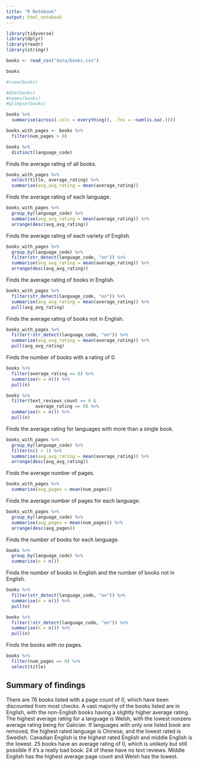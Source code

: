 ```yaml
---
title: "R Notebook"
output: html_notebook
---
```


```r
library(tidyverse)
library(dplyr)
library(readr)
library(stringr)
```

```r
books <- read_csv("data/books.csv")

books
```

```r
#view(books)
```

```r
#dim(books)
#names(books)
#glimpse(books)
```

```r
books %>% 
  summarise(across(.cols = everything(), .fns = ~sum(is.na(.))))
```

```r
books_with_pages <- books %>% 
  filter(num_pages > 0)
```



```r
books %>% 
  distinct(language_code)
```

Finds the average rating of all books.
```r
books_with_pages %>% 
  select(title, average_rating) %>% 
  summarise(avg_avg_rating = mean(average_rating))
```

Finds the average rating of each language.
```r
books_with_pages %>% 
  group_by(language_code) %>% 
  summarise(avg_avg_rating = mean(average_rating)) %>% 
  arrange(desc(avg_avg_rating))
```

Finds the average rating of each variety of English.
```r
books_with_pages %>% 
  group_by(language_code) %>% 
  filter(str_detect(language_code, "en")) %>% 
  summarise(avg_avg_rating = mean(average_rating)) %>% 
  arrange(desc(avg_avg_rating))
```

Finds the average rating of books in English.
```r
books_with_pages %>% 
  filter(str_detect(language_code, "en")) %>% 
  summarise(avg_avg_rating = mean(average_rating)) %>% 
  pull(avg_avg_rating)
```

Finds the average rating of books not in English.
```r
books_with_pages %>% 
  filter(!str_detect(language_code, "en")) %>% 
  summarise(avg_avg_rating = mean(average_rating)) %>% 
  pull(avg_avg_rating)
```

Finds the number of books with a rating of 0.
```r
books %>% 
  filter(average_rating == 0) %>% 
  summarise(n = n()) %>% 
  pull(n)
```

```r
books %>% 
  filter(text_reviews_count == 0 &
           average_rating == 0) %>% 
  summarise(n = n()) %>% 
  pull(n)
```


Finds the average rating for languages with more than a single book.
```r
books_with_pages %>% 
  group_by(language_code) %>% 
  filter(n() > 1) %>% 
  summarise(avg_avg_rating = mean(average_rating)) %>% 
  arrange(desc(avg_avg_rating))
```


Finds the average number of pages.
```r
books_with_pages %>% 
  summarise(avg_pages = mean(num_pages))
```

Finds the average number of pages for each language.
```r
books_with_pages %>% 
  group_by(language_code) %>% 
  summarise(avg_pages = mean(num_pages)) %>% 
  arrange(desc(avg_pages))
```

Finds the number of books for each language.
```r
books %>% 
  group_by(language_code) %>% 
  summarise(n = n())
```

Finds the number of books in English and the number of books not in English.
```r
books %>% 
  filter(str_detect(language_code, "en")) %>% 
  summarise(n = n()) %>% 
  pull(n)

books %>% 
  filter(!str_detect(language_code, "en")) %>% 
  summarise(n = n()) %>% 
  pull(n)
```
Finds the books with no pages.
```r
books %>% 
  filter(num_pages == 0) %>% 
  select(title)
```


## Summary of findings

There are 76 books listed with a page count of 0, which have been discounted from
most checks.
A vast majority of the books listed are in English, with the non-English books
having a slightly higher average rating.
The highest average rating for a language is Welsh, with the lowest nonzero average
rating being for Galician.
If languages with only one listed book are removed, the highest rated language
is Chinese, and the lowest rated is Swedish.
Canadian English is the highest rated English and middle English is the lowest.
25 books have an average rating of 0, which is unlikely but still possible if it's
a really bad book. 24 of these have no text reviews.
Middle English has the highest average page count and Welsh has the lowest.